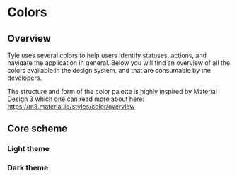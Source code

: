 
<Meta title="Foundations/Colors" />

# Colors

## Overview

Tyle uses several colors to help users identify statuses, actions, and navigate the application in general.
Below you will find an overview of all the colors available in the design system, and that are consumable by the developers.

The structure and form of the color palette is highly inspired by Material Design 3 which one can read more about here: https://m3.material.io/styles/color/overview

## Core scheme

### Light theme

<ColorPalette>
  <ColorItem
    title="Primary"
    subtitle="Primary accent colors"
    colors={{ base: lightTheme.primary.base, on: lightTheme.primary.on }}
  />
  <ColorItem
    title="Secondary"
    subtitle="Secondary accent colors"
    colors={{ base: lightTheme.secondary.base, on: lightTheme.secondary.on }}
  />
  <ColorItem
    title="Tertiary"
    subtitle="Tertiary accent colors"
    colors={{ base: lightTheme.tertiary.base, on: lightTheme.tertiary.on }}
  />
  <ColorItem
    title="Tertiary container"
    subtitle="Tertiary container colors"
    colors={{ base: lightTheme.tertiary.container.base, on: lightTheme.tertiary.container.on }}
  />
  <ColorItem
    title="Error"
    subtitle="Semantic error colors"
    colors={lightTheme.error}
  />
  <ColorItem
    title="Danger"
    subtitle="Colors referring to dangerous user-actions, such as delete, remove, logout etc."
    colors={lightTheme.dangerousAction}
  />
  <ColorItem
    title="Background"
    subtitle="Colors for backgrounds or high emphasis text and icons"
    colors={{ base: lightTheme.background.base, on: lightTheme.background.on }}
  />
  <ColorItem
    title="Background inverse"
    subtitle="Colors for backgrounds or high emphasis text and icons"
    colors={lightTheme.background.inverse}
  />
  <ColorItem
    title="Surface"
    subtitle="Colors for surfaces or high emphasis text and icons"
    colors={{ base: lightTheme.surface.base, on: lightTheme.surface.on }}
  />
  <ColorItem
    title="Surface variant"
    subtitle="Colors for surfaces or medium emphasis text and icons"
    colors={lightTheme.surface.variant}
  />
  <ColorItem
    title="Surface inverse"
    subtitle="Inverse surface color for high emphasis content"
    colors={lightTheme.surface.inverse}
  />
  <ColorItem title="Outline" subtitle="Color for component outlines" colors={lightTheme.outline} />
</ColorPalette>

### Dark theme

<ColorPalette>
  <ColorItem
    title="Primary"
    subtitle="Primary accent colors"
    colors={{ base: darkTheme.primary.base, on: darkTheme.primary.on }}
  />
  <ColorItem
    title="Secondary"
    subtitle="Secondary accent colors"
    colors={{ base: darkTheme.secondary.base, on: darkTheme.secondary.on }}
  />
  <ColorItem
    title="Tertiary"
    subtitle="Tertiary accent colors"
    colors={{ base: darkTheme.tertiary.base, on: darkTheme.tertiary.on }}
  />
  <ColorItem
    title="Tertiary container"
    subtitle="Tertiary container colors"
    colors={{ base: darkTheme.tertiary.container.base, on: darkTheme.tertiary.container.on }}
  />
  <ColorItem title="Error" subtitle="Semantic error colors" colors={darkTheme.error} />
  <ColorItem
    title="Background"
    subtitle="Colors for backgrounds or high emphasis text and icons"
    colors={{ base: darkTheme.background.base, on: darkTheme.background.on }}
  />
  <ColorItem
    title="Background inverse"
    subtitle="Colors for backgrounds or high emphasis text and icons"
    colors={darkTheme.background.inverse}
  />
  <ColorItem
    title="Surface"
    subtitle="Colors for surfaces or high emphasis text and icons"
    colors={{ base: darkTheme.surface.base, on: darkTheme.surface.on }}
  />
  <ColorItem
    title="Surface variant"
    subtitle="Colors for surfaces or medium emphasis text and icons"
    colors={darkTheme.surface.variant}
  />
  <ColorItem
    title="Surface inverse"
    subtitle="Inverse surface color for high emphasis content"
    colors={darkTheme.surface.inverse}
  />
  <ColorItem title="Outline" subtitle="Color for component outlines" colors={darkTheme.outline} />
</ColorPalette>
